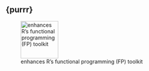 ## {purrr}
 
![enhances R's functional programming (FP) toolkit](../Rmd_files/tidyverse/figs/hex-purrr.png){width="100px"}

